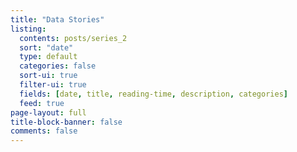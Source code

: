 ```yaml
---
title: "Data Stories"
listing:
  contents: posts/series_2
  sort: "date"
  type: default
  categories: false
  sort-ui: true
  filter-ui: true
  fields: [date, title, reading-time, description, categories]
  feed: true
page-layout: full
title-block-banner: false
comments: false
---
```

